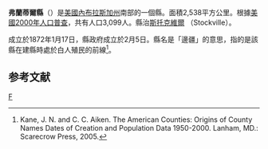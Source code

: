 {{noteTA
|T=zh-hans:弗兰蒂尔县 (内布拉斯加州);zh-hk:弗蘭蒂爾縣 (內布拉斯加州);zh-tw:弗蘭蒂爾郡 (內布拉斯加州);
}}
{{Infobox U.S. County|
 county  = 弗蘭蒂爾縣|
 state = 內布拉斯加州 |
 en county  = Frontier County|
 en state = Nebraska |
 founded = 1872年|
 seat = {{tsl|en|Stockville, Nebraska||斯托克維爾}} | 
 area_total_sq_mi =980 |
 area_land_sq_mi  =975 |
 area_water_sq_mi =6 |
 area percentage = 0.56% |
 census yr = 2000|
 pop = 3099 |
 density_km2 =1|
 web = www.co.frontier.ne.us/ |
|}}
'''弗蘭蒂爾縣'''（{{lang-en|Frontier County}}）是[[美國|美國]][[內布拉斯加州|內布拉斯加州]]南部的一個縣。面積2,538平方公里。根據[[美國2000年人口普查|美國2000年人口普查]]，共有人口3,099人。縣治[[斯托克維爾|斯托克維爾]] （Stockville）。

成立於1872年1月17日，縣政府成立於2月5日。縣名是「邊疆」的意思，指的是該縣在建縣時處於白人殖民的前線<ref>Kane, J. N. and C. C. Aiken. The American Counties: Origins of County Names Dates of Creation and Population Data 1950-2000. Lanham, MD.: Scarecrow Press, 2005.</ref>。

== 参考文献 ==
<div class="references-small">
<references />
</div>

{{內布拉斯加州}}

[[Category:内布拉斯加州行政区划|F]]